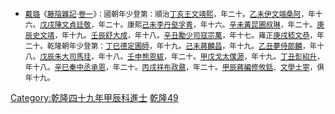 {{Navbox
|name = 乾隆四十九年甲辰科殿試金榜
|title = 乾隆四十九年（[[1784年]]）甲辰科殿試金榜
|titlestyle = background-color:#FFD700;
|image =
|style = width:100%;text-align:center; 
|groupstyle = text-align:center; background-color:#FFD700;
|liststyle = text-align:center;
|state = {{{state<includeonly>|collapsed</includeonly>}}}
|group1 = 第一甲<br>賜進士及第<br>共3名
|list1 = '''[[茹棻|茹　棻]]''' - '''[[邵瑛|邵　瑛]]''' - '''[[邵玉清]]'''

|group2 = 第二甲<br>賜進士出身<br>共40名
|list2 = [[李長森]] - [[習振翎]] - [[陳萬全]] - [[魏成憲]] - [[章廷楓]] - [[王錫奎]] - [[孫大椿]] - [[胡應魁]] - [[彭希濂]] - [[李宗澍]]<br>[[侯健融]] - [[丁士頴]] - [[王沅|王　沅]] - [[吳廷選]] - [[張世濂]] - [[楊清輪]] - [[賀賢智]] - [[周兆基]] - [[王奉曾]] - [[郭縉光]]<br>[[溫汝适]] - [[張德懋]] - [[劉若璪]] - [[姚祖恩]] - [[杭光晉]] - [[吳芳培]] - [[崔景儀]] - [[文寧|文　寧]] - [[祝萬年]] - [[張允檝]]<br>[[李蘅|李　蘅]] - [[蔣攸銛]] - [[楊志信]] - [[張樹槐]] - [[李驥元]] - [[沈肯松]] - [[白鳳 (乾隆進士)|白　鳳]] - [[倪鶴皐]] - [[葉蓁 (乾隆進士)|葉　蓁]] - [[蔡曾源 (乾隆進士)|蔡曾源]]

|group3 = 第三甲<br>賜同進士出身<br>共69名
|list3 = [[陳觀 (乾隆進士)|陳　觀]] - [[翟繩祖]] - [[倪思淳]] - [[盛堂|盛　堂]] - [[曾濟 (乾隆進士)|曾　濟]] - [[李琦 (清朝进士)|李　琦]] - [[勞瑾|勞　瑾]] - [[查曾印]] - [[魏若虛]] - [[周祚熙]]<br>[[顧禮琥]] - [[關遐年]] - [[陳大春]] - [[郭祚炳]] - [[史積英]] - [[龍澍|龍　澍]] - [[潘奕藻]] - [[楊護 (乾隆進士)|楊　護]] - [[胡秀森]] - [[張端城]]<br>[[惲鵬|惲　鵬]] - [[沈維坤]] - [[張源|張　源]] - [[高叔祥]] - [[鄭敏行]] - [[牛步奎]] - [[劉連魁]] - [[劉炘|劉　炘]] - [[朱依炅]] - [[趙午彤]]<br>[[張䎖|張　{{僻字|䎖}}]] - [[盧彭|盧　彭]] - [[張錦 (乾隆進士)|張　錦]] - [[劉之棠]] - [[陳霞蔚]] - [[焦和生]] - [[閻學淳]] - [[邵培惪]] - [[張至軨]] - [[廖懷清]]<br>[[李肖筠]] - [[鄭玉振]] - [[甯雲鵬]] - [[翟中策]] - [[張映漢]] - [[劉瑞麟]] - [[陳煦|陳　煦]] - [[汪世雋]] - [[鄧再馨]] - [[陳渼|陳　渼]]<br>[[德寧|德　寧]] - [[要問政]] - [[趙洛|趙　洛]] - [[李青雲]] - [[沈謙|沈　謙]] - [[姚士鵬]] - [[趙三元]] - [[朱熊光]] - [[夏炳|夏　炳]] - [[王永|王　永]]<br>[[柴起鵬]] - [[武定 (乾隆進士)|武　定]] - [[汪樹鍭]] - [[郁大錞]] - [[成書|成　書]] - [[丁堦|丁　堦]] - [[沈景熊]] - [[胡釣璜]] - [[王善塏]]<span style="color: #FFFFFF;"> - －－－</span>
|belowstyle = text-align: center; background-color:#FFD700;
|below='''前一科：[[Template:乾隆四十六年辛丑科殿試金榜|乾隆四十六年辛丑科]]　'''·'''　後一科：[[Template:乾隆五十二年丁未科殿試金榜|乾隆五十二年丁未科]]'''<br>'''同科進士：[[Template:乾隆四十九年甲辰科武殿試金榜|乾隆四十九年甲辰武科]]'''
}}
[[Category:乾隆四十九年甲辰科進士]]
<noinclude>
[[Category:乾隆四十九年甲辰科進士| ]][[Category:清朝進士模板|乾隆49]]
*<small>[[戴璐]]《[[藤陰雜記]]·[[s:藤陰雜記/卷1|卷一]]》：國朝年少登第：順治[[Template:順治四年丁亥科殿試金榜|丁亥]][[王熙 (順治進士)|王文靖熙]]，年二十。[[Template:順治十二年策試滿洲進士乙未科金榜|乙未]][[伊桑阿|伊文端桑阿]]，年十六。[[Template:順治十五年戊戌科殿試金榜|戊戌]][[陳廷敬|陳文貞廷敬]]，年二十。康熙[[Template:康熙十八年己未科殿試金榜|己未]][[李孚青|李丹壑孚青]]，年十六。[[Template:康熙三十年辛未科殿試金榜|辛未]][[黃叔琳|黃昆圃叔琳]]，年二十。[[Template:康熙三十九年庚辰科殿試金榜|庚辰]][[史貽直|史文靖]]，年十九。[[Template:康熙五十一年壬辰科殿試金榜|壬辰]][[舒大成]]，年十八。[[Template:康熙六十年辛丑科殿試金榜|辛丑]][[勵宗萬|勵少司寇宗萬]]，年十七。雍正[[Template:雍正八年庚戌科殿試金榜|庚戌]][[嵇璜|嵇文恭]]，年二十。乾隆朝年少登第：[[Template:乾隆二年丁巳恩科殿試金榜|丁巳]][[德保 (清)|德定圃師]]，年十九。[[Template:乾隆四年己未科殿試金榜|己未]][[蔣麟昌]]，年十九。[[Template:乾隆十年乙丑科殿試金榜|乙丑]][[夢麟|夢侍郎麟]]，年十八。[[Template:乾隆十三年戊辰科殿試金榜|戊辰]][[朱珪 (清朝)|朱大司馬珪]]，年十八。[[Template:乾隆十七年壬申恩科殿試金榜|壬申]][[熊恩紱]]，年二十。[[Template:乾隆十九年甲戌科殿試金榜|甲戊]][[戈源|戈太僕源]]，年十九。[[Template:乾隆二十二年丁丑科殿試金榜|丁丑]][[彭紹升]]，年十八。[[Template:乾隆二十六年辛巳恩科殿試金榜|辛巳]][[秦承恩|秦中丞承恩]]，年二十。[[Template:乾隆三十一年丙戌科殿試金榜|丙戌]][[祥鼐|祥布政鼐]]，年二十。[[Template:乾隆四十九年甲辰科殿試金榜|甲辰]][[蔣攸銛|蔣編修攸銛]]、[[文寧|文學士寧]]，俱年十九。</small></noinclude>